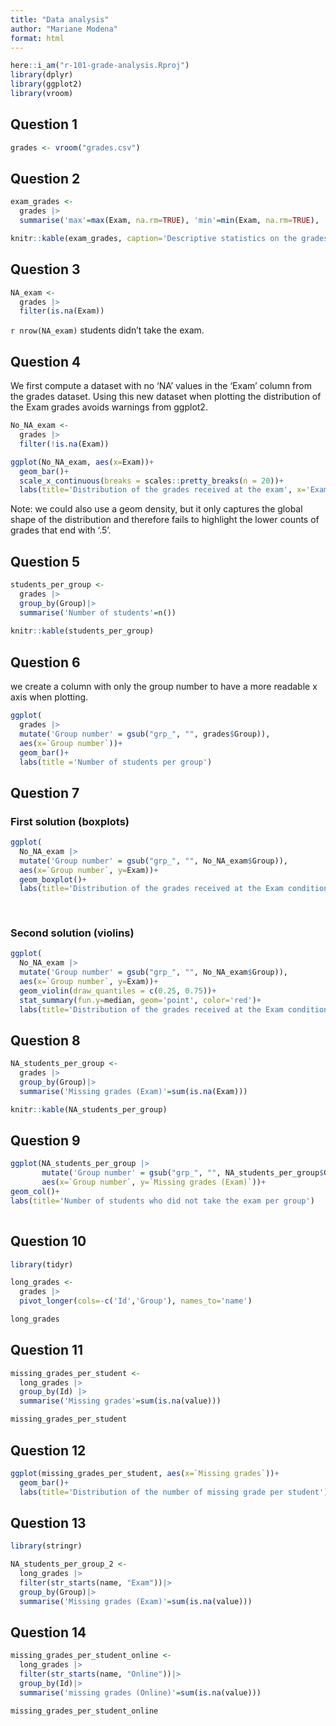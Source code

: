 ```yaml
---
title: "Data analysis"
author: "Mariane Modena"
format: html
---
```


```r
here::i_am("r-101-grade-analysis.Rproj")
library(dplyr)
library(ggplot2)
library(vroom)
```
## Question 1

```r
grades <- vroom("grades.csv")
```
## Question 2

```r
exam_grades <- 
  grades |>
  summarise('max'=max(Exam, na.rm=TRUE), 'min'=min(Exam, na.rm=TRUE), 'median'=median(Exam, na.rm=TRUE), 'mean'=mean(Exam, na.rm=TRUE))

knitr::kable(exam_grades, caption='Descriptive statistics on the grades received at the exam')
```
## Question 3

```r
NA_exam <- 
  grades |>
  filter(is.na(Exam))
```

`r nrow(NA_exam)` students didn't take the exam.

## Question 4

We first compute a dataset with no 'NA' values in the 'Exam' column from the grades dataset. Using this new dataset when plotting the distribution of the Exam grades avoids warnings from ggplot2.

```r
No_NA_exam <-
  grades |>
  filter(!is.na(Exam))
```


```r
ggplot(No_NA_exam, aes(x=Exam))+
  geom_bar()+
  scale_x_continuous(breaks = scales::pretty_breaks(n = 20))+
  labs(title='Distribution of the grades received at the exam', x='Exam grades' )
```
Note: we could also use a geom density, but it only captures the global shape of the distribution and therefore fails to highlight the lower counts of grades that end with '.5'.

## Question 5 

```r
students_per_group <-
  grades |>
  group_by(Group)|>
  summarise('Number of students'=n())
  
knitr::kable(students_per_group)
```

## Question 6 

we create a column with only the group number to have a more readable x axis when plotting.
```r
ggplot(
  grades |>
  mutate('Group number' = gsub("grp_", "", grades$Group)),
  aes(x=`Group number`))+
  geom_bar()+
  labs(title ='Number of students per group')

```

## Question 7

### First solution (boxplots)

```r
ggplot(
  No_NA_exam |>
  mutate('Group number' = gsub("grp_", "", No_NA_exam$Group)),
  aes(x=`Group number`, y=Exam))+
  geom_boxplot()+
  labs(title='Distribution of the grades received at the Exam conditionned by the group')
  
  
```

### Second solution (violins)

```r
ggplot(
  No_NA_exam |>
  mutate('Group number' = gsub("grp_", "", No_NA_exam$Group)),
  aes(x=`Group number`, y=Exam))+
  geom_violin(draw_quantiles = c(0.25, 0.75))+
  stat_summary(fun.y=median, geom='point', color='red')+
  labs(title='Distribution of the grades received at the Exam conditionned by the group')
```

## Question 8 

```r
NA_students_per_group <-
  grades |>
  group_by(Group)|>
  summarise('Missing grades (Exam)'=sum(is.na(Exam)))

knitr::kable(NA_students_per_group)

```

## Question 9

```r
ggplot(NA_students_per_group |>
       mutate('Group number' = gsub("grp_", "", NA_students_per_group$Group)),
       aes(x=`Group number`, y=`Missing grades (Exam)`))+
geom_col()+
labs(title='Number of students who did not take the exam per group')
       
```
## Question 10

```r
library(tidyr)
```

```r
long_grades <-
  grades |>
  pivot_longer(cols=-c('Id','Group'), names_to='name')

long_grades
```

## Question 11

```r
missing_grades_per_student <-
  long_grades |>
  group_by(Id) |>
  summarise('Missing grades'=sum(is.na(value)))

missing_grades_per_student
```

## Question 12

```r
ggplot(missing_grades_per_student, aes(x=`Missing grades`))+
  geom_bar()+
  labs(title='Distribution of the number of missing grade per student')
```
## Question 13

```r
library(stringr)
```

```r
NA_students_per_group_2 <-
  long_grades |>
  filter(str_starts(name, "Exam"))|>
  group_by(Group)|>
  summarise('Missing grades (Exam)'=sum(is.na(value)))
```

## Question 14

```r
missing_grades_per_student_online <-
  long_grades |>
  filter(str_starts(name, "Online"))|>
  group_by(Id)|>
  summarise('missing grades (Online)'=sum(is.na(value)))

missing_grades_per_student_online
```


